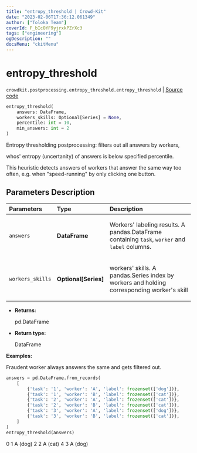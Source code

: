 ```yaml
---
title: "entropy_threshold | Crowd-Kit"
date: "2023-02-06T17:36:12.061349"
author: ["Toloka Team"]
coverId: F_bIcOYF9yjrxkPZrXc3
tags: ["engineering"]
ogDescription: ""
docsMenu: "ckitMenu"
---
```


# entropy_threshold
`crowdkit.postprocessing.entropy_threshold.entropy_threshold` | [Source code](https://github.com/Toloka/crowd-kit/blob/v1.2.0/crowdkit/postprocessing/entropy_threshold.py#L13)

```python
entropy_threshold(
    answers: DataFrame,
    workers_skills: Optional[Series] = None,
    percentile: int = 10,
    min_answers: int = 2
)
```

Entropy thresholding postprocessing: filters out all answers by workers,

whos' entropy (uncertanity) of answers is below specified percentile.

This heuristic detects answers of workers that answer the same way too often, e.g. when "speed-running" by only
clicking one button.

## Parameters Description

| Parameters | Type | Description |
| :----------| :----| :-----------|
`answers`|**DataFrame**|<p>Workers&#x27; labeling results. A pandas.DataFrame containing `task`, `worker` and `label` columns.</p>
`workers_skills`|**Optional\[Series\]**|<p>workers&#x27; skills. A pandas.Series index by workers and holding corresponding worker&#x27;s skill</p>

* **Returns:**

  pd.DataFrame

* **Return type:**

  DataFrame

**Examples:**

Fraudent worker always answers the same and gets filtered out.

```python
answers = pd.DataFrame.from_records(
    [
        {'task': '1', 'worker': 'A', 'label': frozenset(['dog'])},
        {'task': '1', 'worker': 'B', 'label': frozenset(['cat'])},
        {'task': '2', 'worker': 'A', 'label': frozenset(['cat'])},
        {'task': '2', 'worker': 'B', 'label': frozenset(['cat'])},
        {'task': '3', 'worker': 'A', 'label': frozenset(['dog'])},
        {'task': '3', 'worker': 'B', 'label': frozenset(['cat'])},
    ]
)
entropy_threshold(answers)
```
0    1         A  (dog)
2    2         A  (cat)
4    3         A  (dog)